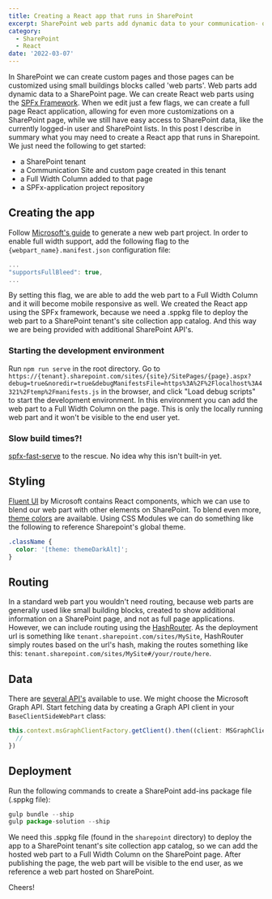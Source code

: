 ```yaml
---
title: Creating a React app that runs in SharePoint
excerpt: SharePoint web parts add dynamic data to your communication- or team site in a SharePoint tenant. This post describes in summary what you may need to create a React app that runs in SharePoint.
category:
  - SharePoint
  - React
date: '2022-03-07'
---
```


In SharePoint we can create custom pages and those pages can be customized using small buildings blocks called 'web parts'. Web parts add dynamic data to a SharePoint page. We can create React web parts using the [SPFx Framework](https://learn.microsoft.com/en-us/sharepoint/dev/spfx/sharepoint-framework-overview). When we edit just a few flags, we can create a full page React application, allowing for even more customizations on a SharePoint page, while we still have easy access to SharePoint data, like the currently logged-in user and SharePoint lists. In this post I describe in summary what you may need to create a React app that runs in Sharepoint. We just need the following to get started:

* a SharePoint tenant
* a Communication Site and custom page created in this tenant
* a Full Width Column added to that page
* a SPFx-application project repository

## Creating the app

Follow [Microsoft's guide](https://docs.microsoft.com/en-us/sharepoint/dev/spfx/web-parts/get-started/build-a-hello-world-web-part#create-a-new-web-part-project) to
generate a new web part project. In order to enable full width support, add the following flag to the `{webpart_name}.manifest.json` configuration file:

```javascript
...
"supportsFullBleed": true,
...
```

By setting this flag, we are able to add the web part to a Full Width Column and it will become mobile responsive as well. We created the React app using the SPFx framework, because we need a .sppkg file to deploy the web part to a SharePoint tenant's site collection app catalog. And this way we are being provided with additional SharePoint API's.

### Starting the development environment

Run `npm run serve` in the root directory.
Go to `https://{tenant}.sharepoint.com/sites/{site}/SitePages/{page}.aspx?debug=true&noredir=true&debugManifestsFile=https%3A%2F%2Flocalhost%3A4321%2Ftemp%2Fmanifests.js` in the browser, and click "Load debug scripts" to start the development environment. In this environment you can add the web part to a Full Width Column on the page. This is only the locally running web part and it won't be visible to the end user yet.

### Slow build times?!

[spfx-fast-serve](https://github.com/s-KaiNet/spfx-fast-serve) to the rescue. No idea why this isn't built-in yet.

## Styling

[Fluent UI](https://developer.microsoft.com/en-us/fluentui) by Microsoft contains React components, which we can use to blend our web part with other elements on SharePoint. To blend even more, [theme colors](https://docs.microsoft.com/en-us/sharepoint/dev/spfx/use-theme-colors-in-your-customizations#use-theme-colors-in-the-sharepoint-framework) are available. Using CSS Modules we can do something like the following to reference Sharepoint's global theme.

```css
.className {
  color: '[theme: themeDarkAlt]';
}
```

## Routing

In a standard web part you wouldn't need routing, because web parts are generally used like small building blocks, created to show additional information on a SharePoint page, and not as full page applications. However, we can include routing using the [HashRouter](https://v5.reactrouter.com/web/api/HashRouter).
As the deployment url is something like `tenant.sharepoint.com/sites/MySite`, HashRouter simply routes based on the url's hash, making the routes something like this: `tenant.sharepoint.com/sites/MySite#/your/route/here`.

## Data

There are [several API's](https://docs.microsoft.com/en-us/sharepoint/dev/spfx/connect-to-sharepoint) available to use. We might choose the Microsoft Graph API.
Start fetching data by creating a Graph API client in your `BaseClientSideWebPart` class:

```javascript
this.context.msGraphClientFactory.getClient().then((client: MSGraphClient) => {
  //
})
```

## Deployment

Run the following commands to create a SharePoint add-ins package file (.sppkg file):

```javascript
gulp bundle --ship
gulp package-solution --ship
```

We need this .sppkg file (found in the `sharepoint` directory) to deploy the app to a SharePoint tenant's site collection app catalog, so we can add the hosted web part to a Full Width Column on the SharePoint page. After publishing the page, the web part will be visible to the end user, as we reference a web part hosted on SharePoint.

Cheers!

